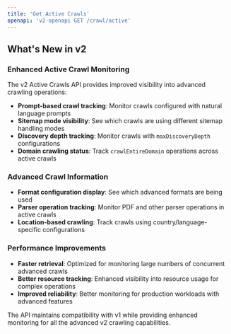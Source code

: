 ```yaml
---
title: 'Get Active Crawls'
openapi: 'v2-openapi GET /crawl/active'
---
```


## What's New in v2

### Enhanced Active Crawl Monitoring
The v2 Active Crawls API provides improved visibility into advanced crawling operations:

- **Prompt-based crawl tracking**: Monitor crawls configured with natural language prompts
- **Sitemap mode visibility**: See which crawls are using different sitemap handling modes
- **Discovery depth tracking**: Monitor crawls with `maxDiscoveryDepth` configurations
- **Domain crawling status**: Track `crawlEntireDomain` operations across active crawls

### Advanced Crawl Information
- **Format configuration display**: See which advanced formats are being used
- **Parser operation tracking**: Monitor PDF and other parser operations in active crawls
- **Location-based crawling**: Track crawls using country/language-specific configurations

### Performance Improvements
- **Faster retrieval**: Optimized for monitoring large numbers of concurrent advanced crawls
- **Better resource tracking**: Enhanced visibility into resource usage for complex operations
- **Improved reliability**: Better monitoring for production workloads with advanced features

The API maintains compatibility with v1 while providing enhanced monitoring for all the advanced v2 crawling capabilities.
